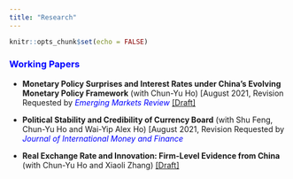 ```yaml
---
title: "Research"
---
```


```r
knitr::opts_chunk$set(echo = FALSE)
```

### [Working Papers]{style="color: blue;"}

-   **Monetary Policy Surprises and Interest Rates under China's Evolving Monetary Policy Framework** (with Chun-Yu Ho) [August 2021, Revision Requested by [*Emerging Markets Review*]{style="color:blue;"} [[Draft]](research/China_MP_IR.pdf){target="_blank"}

-   **Political Stability and Credibility of Currency Board** (with Shu Feng, Chun-Yu Ho and Wai-Yip Alex Ho) [August 2021, Revision Requested by [*Journal of International Money and Finance*]{style="color:blue;"}

-   **Real Exchange Rate and Innovation: Firm-Level Evidence from China** (with Chun-Yu Ho and Xiaoli Zhang) [[Draft]](research/rer_innovation.pdf){target="_blank"}
